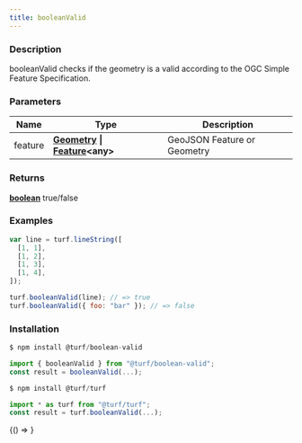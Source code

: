```yaml
---
title: booleanValid
---
```



### Description

booleanValid checks if the geometry is a valid according to the OGC Simple Feature Specification.

### Parameters

| Name    | Type                                                                                                                                         | Description                 |
| ------- | -------------------------------------------------------------------------------------------------------------------------------------------- | --------------------------- |
| feature | **[Geometry](https://tools.ietf.org/html/rfc7946#section-3.1) &#124; [Feature](https://tools.ietf.org/html/rfc7946#section-3.2)&lt;any&gt;** | GeoJSON Feature or Geometry |

### Returns

**[boolean](https://developer.mozilla.org/docs/Web/JavaScript/Reference/Global_Objects/Boolean)** true/false

### Examples

```javascript
var line = turf.lineString([
  [1, 1],
  [1, 2],
  [1, 3],
  [1, 4],
]);

turf.booleanValid(line); // => true
turf.booleanValid({ foo: "bar" }); // => false
```

### Installation

```javascript
$ npm install @turf/boolean-valid

import { booleanValid } from "@turf/boolean-valid";
const result = booleanValid(...);
```

```javascript
$ npm install @turf/turf

import * as turf from "@turf/turf";
const result = turf.booleanValid(...);
```

<!-- Expose turf as global var for experimenting in the browser console -->

<BrowserOnly>{() => <WindowTurfGlobal turf={turf} />}</BrowserOnly>
